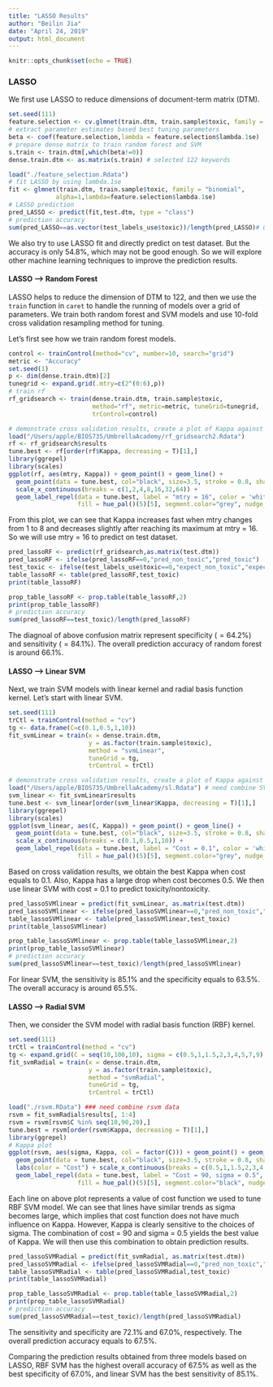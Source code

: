 ```yaml
---
title: "LASSO Results"
author: "Beilin Jia"
date: "April 24, 2019"
output: html_document
---
```


```r
knitr::opts_chunk$set(echo = TRUE)
```

### LASSO
We first use LASSO to reduce dimensions of document-term matrix (DTM). 

```r
set.seed(111)
feature.selection <- cv.glmnet(train.dtm, train.sample$toxic, family = "binomial")
# extract parameter estimates based best tuning parameters
beta <- coef(feature.selection,lambda = feature.selection$lambda.1se)
# prepare dense matrix to train random forest and SVM
s.train <- train.dtm[,which(beta!=0)]
dense.train.dtm <- as.matrix(s.train) # selected 122 keywords
```
```r
load("./feature_selection.Rdata")
# fit LASSO by using lambda.1se
fit <- glmnet(train.dtm, train.sample$toxic, family = "binomial",
             alpha=1,lambda=feature.selection$lambda.1se)
# LASSO prediction
pred_LASSO <- predict(fit,test.dtm, type = "class")
# prediction accuracy
sum(pred_LASSO==as.vector(test_labels_use$toxic))/length(pred_LASSO)# 0.5484229
```
We also try to use LASSO fit and directly predict on test dataset. But the accuracy is only $54.8\%$, which may not be good enough. So we will explore other machine learning techniques to improve the prediction results. 

#### LASSO --> Random Forest
LASSO helps to reduce the dimension of DTM to $122$, and then we use the `train` function in `caret` to handle the running of models over a grid of parameters. We train both random forest and SVM models and use 10-fold cross validation resampling method for tuning.

Let's first see how we train random forest models. 
```r
control <- trainControl(method="cv", number=10, search="grid")
metric <- "Accuracy"
set.seed(1)
p <- dim(dense.train.dtm)[2]
tunegrid <- expand.grid(.mtry=c(2^(0:6),p))
# train rf
rf_gridsearch <- train(dense.train.dtm, train.sample$toxic, 
                       method="rf", metric=metric, tuneGrid=tunegrid, 
                       trControl=control)
```
```r
# demonstrate cross validation results, create a plot of Kappa against mtry
load("/Users/apple/BIOS735/UmbrellaAcademy/rf_gridsearch2.Rdata")
rf <- rf_gridsearch$results
tune.best <- rf[order(rf$Kappa, decreasing = T)[1],]
library(ggrepel)
library(scales)
ggplot(rf, aes(mtry, Kappa)) + geom_point() + geom_line() + 
  geom_point(data = tune.best, col="black", size=3.5, stroke = 0.8, shape=21) + 
  scale_x_continuous(breaks = c(1,2,4,8,16,32,64)) +
  geom_label_repel(data = tune.best, label = "mtry = 16", color = 'white', 
                   fill = hue_pal()(5)[5], segment.color="grey", nudge_x = 6, nudge_y = -0.05, size = 4) + ggtitle("Cross Validation Results of Random Forest based on LASSO")
```
From this plot, we can see that Kappa increases fast when mtry changes from 1 to 8 and decreases slightly after reaching its maximum at mtry = 16. So we will use mtry = 16 to predict on test dataset. 

```r
pred_lassoRF <- predict(rf_gridsearch,as.matrix(test.dtm))
pred_lassoRF <- ifelse(pred_lassoRF==0,"pred_non_toxic","pred_toxic")
test_toxic <- ifelse(test_labels_use$toxic==0,"expect_non_toxic","expect_toxic")
table_lassoRF <- table(pred_lassoRF,test_toxic)
print(table_lassoRF)
```
```r
prop_table_lassoRF <- prop.table(table_lassoRF,2)
print(prop_table_lassoRF)
# prediction accuracy
sum(pred_lassoRF==test_toxic)/length(pred_lassoRF)
```
The diagnoal of above confusion matrix represent specificity ($=64.2\%$) and sensitivity ($=84.1\%$). The overall prediction accuracy of random forest is around $66.1\%$. 

#### LASSO --> Linear SVM
Next, we train SVM models with linear kernel and radial basis function kernel. Let's start with linear SVM. 
```r
set.seed(111)
trCtl = trainControl(method = "cv")
tg <- data.frame(C=c(0.1,0.5,1,10))
fit_svmLinear = train(x = dense.train.dtm, 
                      y = as.factor(train.sample$toxic), 
                      method = "svmLinear",
                      tuneGrid = tg,
                      trControl = trCtl)
```
```r
# demonstrate cross validation results, create a plot of Kappa against cost
load("/Users/apple/BIOS735/UmbrellaAcademy/sl.Rdata") # need combine SVM results
svm_linear <- fit_svmLinear$results
tune.best <- svm_linear[order(svm_linear$Kappa, decreasing = T)[1],]
library(ggrepel)
library(scales)
ggplot(svm_linear, aes(C, Kappa)) + geom_point() + geom_line() + 
  geom_point(data = tune.best, col="black", size=3.5, stroke = 0.8, shape=21) + 
  scale_x_continuous(breaks = c(0.1,0.5,1,10)) +
  geom_label_repel(data = tune.best, label = "Cost = 0.1", color = 'white', 
                   fill = hue_pal()(5)[5], segment.color="grey", nudge_x = 0.5, size = 4) + ggtitle("Cross Validation Results of Linear SVM based on LASSO")
```
Based on cross validation results, we obtain the best Kappa when cost equals to 0.1. Also, Kappa has a large drop when cost becomes 0.5. We then use linear SVM with cost = 0.1 to predict toxicity/nontoxicity. 

```r
pred_lassoSVMlinear = predict(fit_svmLinear, as.matrix(test.dtm))
pred_lassoSVMlinear <- ifelse(pred_lassoSVMlinear==0,"pred_non_toxic","pred_toxic")
table_lassoSVMlinear <- table(pred_lassoSVMlinear,test_toxic)
print(table_lassoSVMlinear)
```
```r
prop_table_lassoSVMlinear <- prop.table(table_lassoSVMlinear,2)
print(prop_table_lassoSVMlinear)
# prediction accuracy
sum(pred_lassoSVMlinear==test_toxic)/length(pred_lassoSVMlinear)
```
For linear SVM, the sensitivity is $85.1\%$ and the specificity equals to $63.5\%$. The overall accuracy is around $65.5\%$. 

#### LASSO --> Radial SVM
Then, we consider the SVM model with radial basis function (RBF) kernel. 
```r
set.seed(111)
trCtl = trainControl(method = "cv") 
tg <- expand.grid(C = seq(10,100,10), sigma = c(0.5,1,1.5,2,3,4,5,7,9))
fit_svmRadial = train(x = dense.train.dtm, 
                      y = as.factor(train.sample$toxic), 
                      method = "svmRadial", 
                      tuneGrid = tg,
                      trControl = trCtl)
```

```r
load("./rsvm.RData") ### need combine rsvm data
rsvm = fit_svmRadial$results[, 1:4]
rsvm = rsvm[rsvm$C %in% seq(10,90,20),]
tune.best = rsvm[order(rsvm$Kappa, decreasing = T)[1],]
library(ggrepel)
# Kappa plot
ggplot(rsvm, aes(sigma, Kappa, col = factor(C))) + geom_point() + geom_line() + 
  geom_point(data = tune.best, col="black", size=3.5, stroke = 0.8, shape=21) + 
  labs(color = "Cost") + scale_x_continuous(breaks = c(0.5,1,1.5,2,3,4,5,7,9)) +
  geom_label_repel(data = tune.best, label = "Cost = 90, sigma = 0.5", color = 'white', 
                   fill = hue_pal()(5)[5], segment.color="black", nudge_x = 3, size = 4) + ggtitle("Cross Validation Results of Radial SVM based on LASSO")
```
Each line on above plot represents a value of cost function we used to tune RBF SVM model. We can see that lines have similar trends as sigma becomes large, which implies that cost function does not have much influence on Kappa. However, Kappa is clearly sensitive to the choices of sigma. The combination of cost = 90 and sigma = 0.5 yields the best value of Kappa. We will then use this combination to obtain prediction results. 

```r
pred_lassoSVMRadial = predict(fit_svmRadial, as.matrix(test.dtm))
pred_lassoSVMRadial <- ifelse(pred_lassoSVMRadial==0,"pred_non_toxic","pred_toxic")
table_lassoSVMRadial <- table(pred_lassoSVMRadial,test_toxic)
print(table_lassoSVMRadial)
```
```r
prop_table_lassoSVMRadial <- prop.table(table_lassoSVMRadial,2)
print(prop_table_lassoSVMRadial)
# prediction accuracy
sum(pred_lassoSVMRadial==test_toxic)/length(pred_lassoSVMRadial)
```
The sensitivity and specificity are $72.1\%$ and $67.0\%$, respectively. The overall prediction accuracy equals to $67.5\%$. 

Comparing the prediction results obtained from three models based on LASSO, RBF SVM has the highest overall accuracy of $67.5\%$ as well as the best specificity of $67.0\%$, and linear SVM has the best sensitivity of $85.1\%$.

